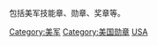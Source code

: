 包括美军技能章、勋章、奖章等。
{{Commonscat|Military decorations of the United States}}

[[Category:美军|Category:美军]]
[[Category:美国勋章|Category:美国勋章]]
[[Category:各國軍事獎項及獎章|USA]]